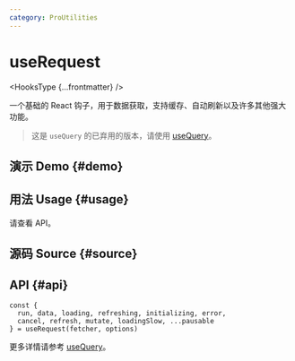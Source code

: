 ```yaml
---
category: ProUtilities
---
```


# useRequest


<HooksType {...frontmatter} />

<Since version="v1.4.0" />

<Deprecated version="v1.5.0" />

一个基础的 React 钩子，用于数据获取，支持缓存、自动刷新以及许多其他强大功能。

> 这是 `useQuery` 的已弃用的版本，请使用 [useQuery](/reference/use-query)。

## 演示 Demo \{#demo}


<App />

## 用法 Usage \{#usage}

请查看 API。

## 源码 Source \{#source}


<Source />

## API \{#api}

```tsx
const {
  run, data, loading, refreshing, initializing, error,
  cancel, refresh, mutate, loadingSlow, ...pausable
} = useRequest(fetcher, options)
```

更多详情请参考 [useQuery](/reference/use-query)。
